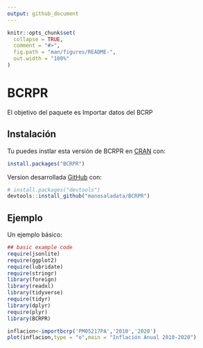```yaml
---
output: github_document
---
```


<!-- README.md is generated from README.Rmd. Please edit that file -->

```r
knitr::opts_chunk$set(
  collapse = TRUE,
  comment = "#>",
  fig.path = "man/figures/README-",
  out.width = "100%"
)
```

# BCRPR

<!-- badges: start -->
<!-- badges: end -->

El objetivo del paquete es Importar datos del BCRP

## Instalación

Tu puedes instlar esta versión de BCRPR en [CRAN](https://CRAN.R-project.org) con:

``` r
install.packages("BCRPR")
```

Version desarrollada [GitHub](https://github.com/) con:

``` r
# install.packages("devtools")
devtools::install_github("manosaladata/BCRPR")
```
## Ejemplo

Un ejemplo básico:

```r
## basic example code
require(jsonlite)
require(ggplot2)
require(lubridate)
require(stringr)
library(foreign)
library(readxl)
library(tidyverse)
require(tidyr)
library(dplyr)
require(plyr)
library(BCRPR)
```

```r
inflacion<-importbcrp('PM05217PA','2010','2020')
plot(inflacion,type = "o",main = "Inflación Anual 2010-2020")
```
